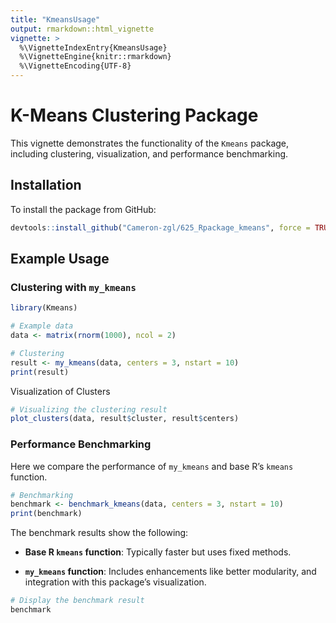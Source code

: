```yaml
---
title: "KmeansUsage"
output: rmarkdown::html_vignette
vignette: >
  %\VignetteIndexEntry{KmeansUsage}
  %\VignetteEngine{knitr::rmarkdown}
  %\VignetteEncoding{UTF-8}
---
```


# K-Means Clustering Package

This vignette demonstrates the functionality of the `Kmeans` package, including clustering, visualization, and performance benchmarking.

## Installation

To install the package from GitHub:

```r
devtools::install_github("Cameron-zgl/625_Rpackage_kmeans", force = TRUE, build_opts = c("--no-manual", "--no-resave-data"))


```

## Example Usage

### Clustering with `my_kmeans`

```r
library(Kmeans)

# Example data
data <- matrix(rnorm(1000), ncol = 2)

# Clustering
result <- my_kmeans(data, centers = 3, nstart = 10)
print(result)

```

Visualization of Clusters

```r
# Visualizing the clustering result
plot_clusters(data, result$cluster, result$centers)

```

### Performance Benchmarking

Here we compare the performance of `my_kmeans` and base R's `kmeans` function.

```r
# Benchmarking
benchmark <- benchmark_kmeans(data, centers = 3, nstart = 10)
print(benchmark)

```

The benchmark results show the following:

-   **Base R `kmeans` function**: Typically faster but uses fixed methods.

-   **`my_kmeans` function**: Includes enhancements like better modularity, and integration with this package's visualization.

```r
# Display the benchmark result
benchmark

```
